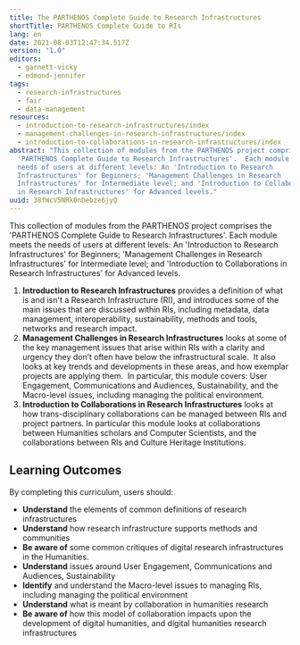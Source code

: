 ```yaml
---
title: The PARTHENOS Complete Guide to Research Infrastructures
shortTitle: PARTHENOS Complete Guide to RIs
lang: en
date: 2021-08-03T12:47:34.517Z
version: "1.0"
editors:
  - garnett-vicky
  - edmond-jennifer
tags:
  - research-infrastructures
  - fair
  - data-management
resources:
  - introduction-to-research-infrastructures/index
  - management-challenges-in-research-infrastructures/index
  - introduction-to-collaborations-in-research-infrastructures/index
abstract: "This collection of modules from the PARTHENOS project comprise the
  'PARTHENOS Complete Guide to Research Infrastructures'.  Each module meets the
  needs of users at different levels: An 'Introduction to Research
  Infrastructures' for Beginners; 'Management Challenges in Research
  Infrastructures' for Intermediate level; and 'Introduction to Collaborations
  in Research Infrastructures' for Advanced levels."
uuid: 38fWcV5NRk0nDebze6jyQ
---
```


This collection of modules from the PARTHENOS project comprises the 'PARTHENOS Complete Guide to Research Infrastructures'. Each module meets the needs of users at different levels: An 'Introduction to Research Infrastructures' for Beginners; 'Management Challenges in Research Infrastructures' for Intermediate level; and 'Introduction to Collaborations in Research Infrastructures' for Advanced levels.

1. **Introduction to Research Infrastructures** provides a definition of what is and isn't a Research Infrastructure (RI), and introduces some of the main issues that are discussed within RIs, including metadata, data management, interoperability, sustainability, methods and tools, networks and research impact.
2. **Management Challenges in Research Infrastructures** looks at some of the key management issues that arise within RIs with a clarity and urgency they don’t often have below the infrastructural scale.  It also looks at key trends and developments in these areas, and how exemplar projects are applying them.  In particular, this module covers: User Engagement, Communications and Audiences, Sustainability, and the Macro-level issues, including managing the political environment.
3. **Introduction to Collaborations in Research Infrastructures** looks at how trans-disciplinary collaborations can be managed between RIs and project partners. In particular this module looks at collaborations between Humanities scholars and Computer Scientists, and the collaborations between RIs and Culture Heritage Institutions.

## Learning Outcomes

By completing this curriculum, users should:

- **Understand** the elements of common definitions of research infrastructures
- **Understand** how research infrastructure supports methods and communities
- **Be aware of** some common critiques of digital research infrastructures in the Humanities.
- **Understand** issues around User Engagement, Communications and Audiences, Sustainability
- **Identify** and understand the Macro-level issues to managing RIs, including managing the political environment
- **Understand** what is meant by collaboration in humanities research
- **Be aware of** how this model of collaboration impacts upon the development of digital humanities, and digital humanities research infrastructures
